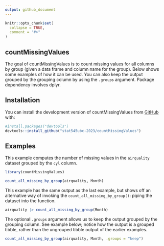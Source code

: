 ```yaml
---
output: github_document
---
```


```r
knitr::opts_chunk$set(
  collapse = TRUE,
  comment = "#>"
)
```

## countMissingValues

<!-- badges: start -->
<!-- badges: end -->

The goal of countMissingValues is to count missing values for all columns by group (given a data frame and column name for the group). Below shows some examples of how it can be used. You can also keep the output grouped by the grouping column by using the `.groups` argument. Package dependency involves dplyr.

## Installation

You can install the development version of countMissingValues from [GitHub](https://github.com/) with:
``` r
#install.packages("devtools")
devtools::install_github("stat545ubc-2023/countMissingValues")
```

## Examples

This example computes the number of missing values in the `airquality` dataset grouped by the `cyl` column. 
```r
library(countMissingValues)

count_all_missing_by_group(airquality, Month)
```


This example has the same output as the last example, but shows off an alternative way of invoking the `count_all_missing_by_group()`: piping the dataset into the function. 
```r
airquality |> count_all_missing_by_group(Month) 
```


The optional `.groups` argument allows us to keep the output grouped by the grouping column. See example below; notice how the output is a grouped tibble, rather than the ungrouped tibble output of the earlier examples. 
```r
count_all_missing_by_group(airquality, Month, .groups = "keep")
```

